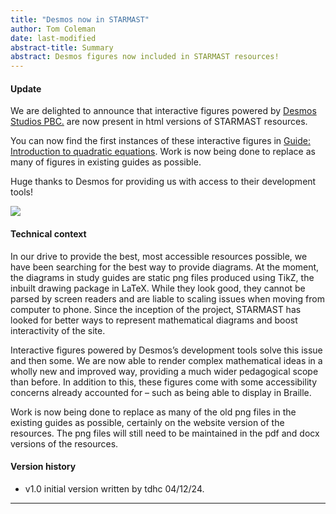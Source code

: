 ```yaml
---
title: "Desmos now in STARMAST"
author: Tom Coleman
date: last-modified
abstract-title: Summary
abstract: Desmos figures now included in STARMAST resources!
---
```


#### Update {-}

We are delighted to announce that interactive figures powered by [Desmos Studios PBC.](https://www.desmos.com/) are now present in html versions of STARMAST resources.

You can now find the first instances of these interactive figures in [Guide: Introduction to quadratic equations](./studyguides/introtoquadratics.qmd). Work is now being done to replace as many of figures in existing guides as possible. 

Huge thanks to Desmos for providing us with access to their development tools!

![](../desmos-centre.png)

#### Technical context {-}

In our drive to provide the best, most accessible resources possible, we have been searching for the best way to provide diagrams. At the moment, the diagrams in study guides are static png files produced using TikZ, the inbuilt drawing package in LaTeX. While they look good, they cannot be parsed by screen readers and are liable to scaling issues when moving from computer to phone. Since the inception of the project, STARMAST has looked for better ways to represent mathematical diagrams and boost interactivity of the site.

Interactive figures powered by Desmos's development tools solve this issue and then some. We are now able to render complex mathematical ideas in a wholly new and improved way, providing a much wider pedagogical scope than before. In addition to this, these figures come with some accessibility concerns already accounted for -- such as being able to display in Braille. 

Work is now being done to replace as many of the old png files in the existing guides as possible, certainly on the website version of the resources. The png files will still need to be maintained in the pdf and docx versions of the resources. 

#### Version history {-}

- v1.0 initial version written by tdhc 04/12/24.

---